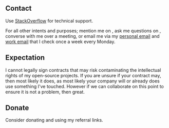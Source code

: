 
## Contact

Use [StackOverflow](http://stackoverflow.com/) for technical support.

For all other intents and purposes; mention me on <Link code='twitter' />, ask me questions on <Link code='quora' />, converse with me over a <Link code='meet'>meeting</Link>, or email me via my [personal email](mailto:b@lupton.cc) and [work email](mailto:b@bevry.me) that I check once a week every Monday.

## Expectation

I cannot legally sign contracts that may risk contaminating the intellectual rights of my open-source projects. If you are unsure if your contract may, then most likely it does, as most likely your company will or already does use something I've touched. However if we can collaborate on this point to ensure it is not a problem, then great.

## Donate

Consider <Link code='donate'>donating</Link> and using my <Link code='referrals'>referral links</Link>.

